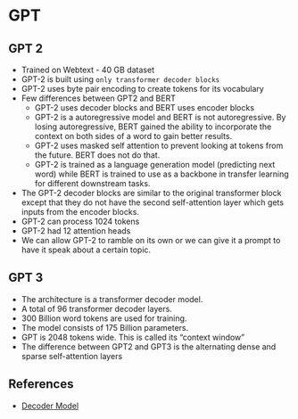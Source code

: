 # GPT

## GPT 2
* Trained on Webtext - 40 GB dataset
* GPT-2 is built using `only transformer decoder blocks`
* GPT-2 uses byte pair encoding to create tokens for its vocabulary
* Few differences between GPT2 and BERT
    * GPT-2 uses decoder blocks and BERT uses encoder blocks
    * GPT-2 is a autoregressive model and BERT is not autoregressive. By losing autoregressive, BERT gained the ability to incorporate the context on both sides of a word to gain better results.
    * GPT-2 uses masked self attention to prevent looking at tokens from the future. BERT does not do that.
    * GPT-2 is trained as a language generation model (predicting next word) while BERT is trained to use as a backbone in transfer learning for different downstream tasks.
* The GPT-2 decoder blocks are similar to the original transformer block except that they do not have the second self-attention layer which gets inputs from the encoder blocks.
* GPT-2 can process 1024 tokens
* GPT-2 had 12 attention heads
* We can allow GPT-2 to ramble on its own or we can give it a prompt to have it speak about a certain topic.


## GPT 3
* The architecture is a transformer decoder model.
* A total of 96 transformer decoder layers.
* 300 Billion word tokens are used for training.
* The model consists of 175 Billion parameters.
* GPT is 2048 tokens wide. This is called its "context window"
* The difference between GPT2 and GPT3 is the alternating dense and sparse self-attention layers



## References
* [Decoder Model](https://arxiv.org/pdf/1801.10198.pdf)